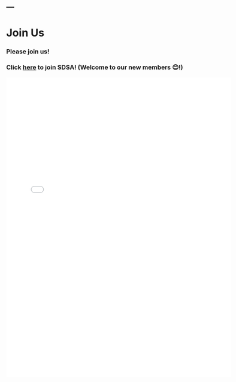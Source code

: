 ---
---

<h1> Join Us </h1>

### Please join us!

<h3> Click [here](https://form.jotform.com/zzlalo/friends-of-sdsa) to join SDSA! (Welcome to our new members 😊!)</h3>



<embed src="files/SDSA flyer v2.pdf#toolbar=0" width="600px" height="800px"
    scrolling="auto"/>



